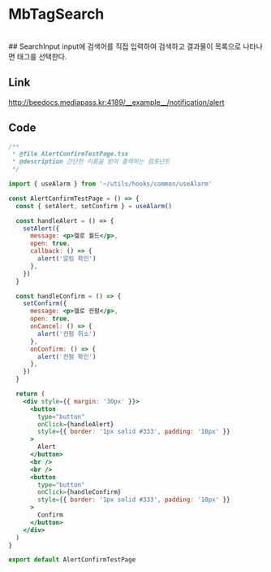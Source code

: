 
<Meta title="Forms/MbTagSearch/1. SearchInput" />

# MbTagSearch
<br />
## SearchInput 
input에 검색어를 직접 입력하여 검색하고 결과물이 목록으로 나타나면 태그를 선택한다.

## Link
<a href="http://beedocs.mediapass.kr:4189/__example__/notification/alert" target="_blank" rel="noopener noreferrer">
  http://beedocs.mediapass.kr:4189/__example__/notification/alert
</a>

## Code
```jsx
/**
 * @file AlertConfirmTestPage.tsx
 * @description 간단한 이름을 받아 출력하는 컴포넌트
 */

import { useAlarm } from '~/utils/hooks/common/useAlarm'

const AlertConfirmTestPage = () => {
  const { setAlert, setConfirm } = useAlarm()

  const handleAlert = () => {
    setAlert({
      message: <p>헬로 월드</p>,
      open: true,
      callback: () => {
        alert('알림 확인')
      },
    })
  }

  const handleConfirm = () => {
    setConfirm({
      message: <p>헬로 컨펌</p>,
      open: true,
      onCancel: () => {
        alert('컨펌 취소')
      },
      onConfirm: () => {
        alert('컨펌 확인')
      },
    })
  }

  return (
    <div style={{ margin: '30px' }}>
      <button
        type="button"
        onClick={handleAlert}
        style={{ border: '1px solid #333', padding: '10px' }}
      >
        Alert
      </button>
      <br />
      <br />
      <button
        type="button"
        onClick={handleConfirm}
        style={{ border: '1px solid #333', padding: '10px' }}
      >
        Confirm
      </button>
    </div>
  )
}

export default AlertConfirmTestPage

```
